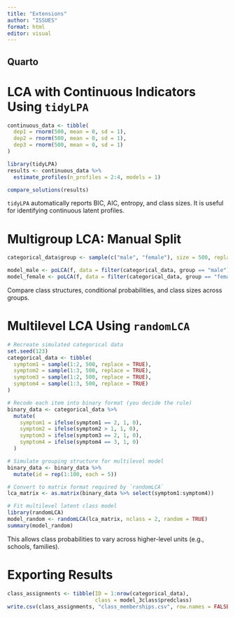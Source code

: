 ```yaml
---
title: "Extensions"
author: "ISSUES"
format: html
editor: visual
---
```


## Quarto

# LCA with Continuous Indicators Using `tidyLPA`

```r
continuous_data <- tibble(
  dep1 = rnorm(500, mean = 0, sd = 1),
  dep2 = rnorm(500, mean = 0, sd = 1),
  dep3 = rnorm(500, mean = 0, sd = 1)
)

library(tidyLPA)
results <- continuous_data %>%
  estimate_profiles(n_profiles = 2:4, models = 1)

compare_solutions(results)
```

`tidyLPA` automatically reports BIC, AIC, entropy, and class sizes. It is useful for identifying continuous latent profiles.

# Multigroup LCA: Manual Split

```r
categorical_data$group <- sample(c("male", "female"), size = 500, replace = TRUE)

model_male <- poLCA(f, data = filter(categorical_data, group == "male"), nclass = 2)
model_female <- poLCA(f, data = filter(categorical_data, group == "female"), nclass = 2)
```

Compare class structures, conditional probabilities, and class sizes across groups.

# Multilevel LCA Using `randomLCA`

```r
# Recreate simulated categorical data
set.seed(123)
categorical_data <- tibble(
  symptom1 = sample(1:2, 500, replace = TRUE),
  symptom2 = sample(1:3, 500, replace = TRUE),
  symptom3 = sample(1:2, 500, replace = TRUE),
  symptom4 = sample(1:3, 500, replace = TRUE)
)

# Recode each item into binary format (you decide the rule)
binary_data <- categorical_data %>%
  mutate(
    symptom1 = ifelse(symptom1 == 2, 1, 0),
    symptom2 = ifelse(symptom2 > 1, 1, 0),
    symptom3 = ifelse(symptom3 == 2, 1, 0),
    symptom4 = ifelse(symptom4 == 3, 1, 0)
  )

# Simulate grouping structure for multilevel model
binary_data <- binary_data %>%
  mutate(id = rep(1:100, each = 5))

# Convert to matrix format required by `randomLCA`
lca_matrix <- as.matrix(binary_data %>% select(symptom1:symptom4))

# Fit multilevel latent class model
library(randomLCA)
model_random <- randomLCA(lca_matrix, nclass = 2, random = TRUE)
summary(model_random)

```

This allows class probabilities to vary across higher-level units (e.g., schools, families).

# Exporting Results

```r
class_assignments <- tibble(ID = 1:nrow(categorical_data),
                            class = model_3class$predclass)
write.csv(class_assignments, "class_memberships.csv", row.names = FALSE)
```
